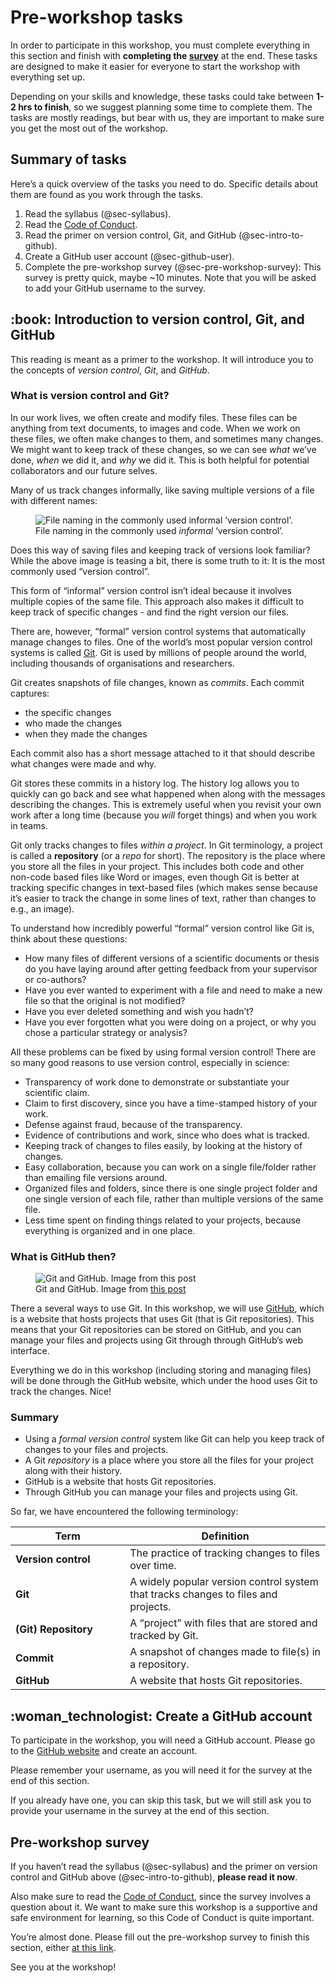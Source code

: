 # Pre-workshop tasks {#sec-pre-workshop}

In order to participate in this workshop, you must complete everything
in this section and finish with **completing the
[survey](@sec-pre-workshop-survey)** at the end. These tasks are
designed to make it easier for everyone to start the workshop with
everything set up.

Depending on your skills and knowledge, these tasks could take between
**1-2 hrs to finish**, so we suggest planning some time to complete
them. The tasks are mostly readings, but bear with us, they are
important to make sure you get the most out of the workshop.

## Summary of tasks

Here's a quick overview of the tasks you need to do. Specific details
about them are found as you work through the tasks.

1.  Read the syllabus (@sec-syllabus).
2.  Read the [Code of
    Conduct](https://guides.rostools.org/conduct.html).
3.  Read the primer on version control, Git, and GitHub
    (@sec-intro-to-github).
4.  Create a GitHub user account (@sec-github-user).
5.  Complete the pre-workshop survey (@sec-pre-workshop-survey): This
    survey is pretty quick, maybe \~10 minutes. Note that you will be
    asked to add your GitHub username to the survey.

## :book: Introduction to version control, Git, and GitHub {#sec-intro-to-github}

This reading is meant as a primer to the workshop. It will introduce you
to the concepts of *version control*, *Git*, and *GitHub*.

### What is version control and Git? {#sec-what-is-version-control}

In our work lives, we often create and modify files. These files can be
anything from text documents, to images and code. When we work on these
files, we often make changes to them, and sometimes many changes. We
might want to keep track of these changes, so we can see *what* we've
done, *when* we did it, and *why* we did it. This is both helpful for
potential collaborators and our future selves.

Many of us track changes informally, like saving multiple versions of a
file with different names:

![File naming in the commonly used *informal* 'version
control'.](../images/informal-version-control.jpg){#fig-file-naming-version-control-comics}

Does this way of saving files and keeping track of versions look
familiar? While the above image is teasing a bit, there is some truth to
it: It is the most commonly used "version control".

This form of "informal" version control isn't ideal because it involves
multiple copies of the same file. This approach also makes it difficult
to keep track of specific changes - and find the right version our
files.

There are, however, "formal" version control systems that automatically
manage changes to files. One of the world's most popular version control
systems is called
[Git](https://git-scm.com/book/en/v2/Getting-Started-What-is-Git%3F).
Git is used by millions of people around the world, including thousands
of organisations and researchers.

Git creates snapshots of file changes, known as *commits*. Each commit
captures:

-   the specific changes
-   who made the changes
-   when they made the changes

Each commit also has a short message attached to it that should describe
what changes were made and why.

Git stores these commits in a history log. The history log allows you to
quickly can go back and see what happened when along with the messages
describing the changes. This is extremely useful when you revisit your
own work after a long time (because you *will* forget things) and when
you work in teams.

Git only tracks changes to files *within a project*. In Git terminology,
a project is called a **repository** (or a *repo* for short). The
repository is the place where you store all the files in your project.
This includes both code and other non-code based files like Word or
images, even though Git is better at tracking specific changes in
text-based files (which makes sense because it's easier to track the
change in some lines of text, rather than changes to e.g., an image).

To understand how incredibly powerful "formal" version control like Git
is, think about these questions:

-   How many files of different versions of a scientific documents or
    thesis do you have laying around after getting feedback from your
    supervisor or co-authors?
-   Have you ever wanted to experiment with a file and need to make a
    new file so that the original is not modified?
-   Have you ever deleted something and wish you hadn't?
-   Have you ever forgotten what you were doing on a project, or why you
    chose a particular strategy or analysis?

All these problems can be fixed by using formal version control! There
are so many good reasons to use version control, especially in science:

-   Transparency of work done to demonstrate or substantiate your
    scientific claim.
-   Claim to first discovery, since you have a time-stamped history of
    your work.
-   Defense against fraud, because of the transparency.
-   Evidence of contributions and work, since who does what is tracked.
-   Keeping track of changes to files easily, by looking at the history
    of changes.
-   Easy collaboration, because you can work on a single file/folder
    rather than emailing file versions around.
-   Organized files and folders, since there is one single project
    folder and one single version of each file, rather than multiple
    versions of the same file.
-   Less time spent on finding things related to your projects, because
    everything is organized and in one place.

### What is GitHub then? {#sec-what-is-git-and-github}

![Git and GitHub. Image from [this
post](https://medium.com/@amitkhachane.7/an-intro-to-git-and-github-for-beginners-git-for-newbies-f22189553a0a)](../images/git-github.png){#fig-git-and-github}

There a several ways to use Git. In this workshop, we will use
[GitHub](https://github.com/), which is a website that hosts projects
that uses Git (that is Git repositories). This means that your Git
repositories can be stored on GitHub, and you can manage your files and
projects using Git through through GitHub's web interface.

Everything we do in this workshop (including storing and managing files)
will be done through the GitHub website, which under the hood uses Git
to track the changes. Nice!

### Summary

-   Using a *formal version control* system like Git can help you keep
    track of changes to your files and projects.
-   A Git *repository* is a place where you store all the files for your
    project along with their history.
-   GitHub is a website that hosts Git repositories.
-   Through GitHub you can manage your files and projects using Git.

So far, we have encountered the following terminology:

| Term | Definition |
|--------------------------|----------------------------------------------|
| **Version control** | The practice of tracking changes to files over time. |
| **Git** | A widely popular version control system that tracks changes to files and projects. |
| **(Git) Repository** | A "project" with files that are stored and tracked by Git. |
| **Commit** | A snapshot of changes made to file(s) in a repository. |
| **GitHub** | A website that hosts Git repositories. |

## :woman_technologist: Create a GitHub account {#sec-github-user}

To participate in the workshop, you will need a GitHub account. Please
go to the [GitHub website](github.com) and create an account.

Please remember your username, as you will need it for the survey at the
end of this section.

If you already have one, you can skip this task, but we will still ask
you to provide your username in the survey at the end of this section.

## Pre-workshop survey {#sec-pre-workshop-survey}

If you haven't read the syllabus (@sec-syllabus) and the primer on
version control and GitHub above (@sec-intro-to-github), **please read
it now**.

Also make sure to read the [Code of
Conduct](https://guides.rostools.org/conduct.html), since the survey
involves a question about it. We want to make sure this workshop is a
supportive and safe environment for learning, so this Code of Conduct is
quite important.

You're almost done. Please fill out the pre-workshop survey to finish
this section, either [at this link]().

See you at the workshop!
